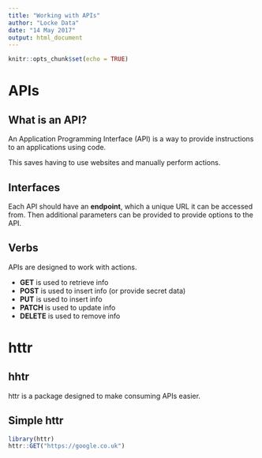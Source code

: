 ```yaml
---
title: "Working with APIs"
author: "Locke Data"
date: "14 May 2017"
output: html_document
---
```


```r
knitr::opts_chunk$set(echo = TRUE)
```

# APIs

## What is an API?
An Application Programming Interface (API) is a way to provide instructions to an applications using code.

This saves having to use websites and manually perform actions.

## Interfaces
Each API should have an **endpoint**, which a unique URL it can be accessed from. Then additional parameters can be provided to provide options to the API.

## Verbs
APIs are designed to work with actions.

- **GET** is used to retrieve info
- **POST** is used to insert info (or provide secret data)
- **PUT** is used to insert info
- **PATCH** is used to update info
- **DELETE** is used to remove info

# httr

## hhtr
httr is a package designed to make consuming APIs easier.

## Simple httr

```r
library(httr)
httr::GET("https://google.co.uk")
```